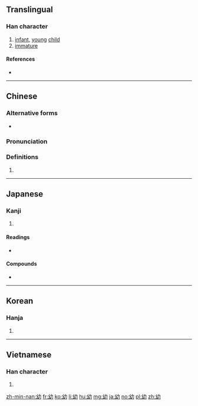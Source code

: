 ==Translingual==

===Han character===
{{Han char|rn=52|rad=幺|as=02|sn=5|four=24727|canj=VIKS|ids=⿰幺力}}

# [[infant]], [[young]] [[child]]
# [[immature]]

====References====
* {{Han ref|kx=0342.020|dkj=09193|dj=0650.090|hdz=21093.070|uh=5E7C|ud=24188|bh=A5AE|bd=42414}}

----

==Chinese==
{{zh-forms}}

===Alternative forms===
* {{zh-l|㓜}}

===Pronunciation===
{{zh-pron
|m=yòu
|c=jau3
|h=pfs=yu
|md=
|mn=iù
|w=
|mc=y
|oc=y
|cat=n
}}

===Definitions===
{{zh-hanzi}}

# {{rfdef|lang=zh}}

----

==Japanese==

===Kanji===
{{ja-kanji|grade=6|rs=幺02}}

# {{defn|lang=ja|sort=幺02}}

====Readings====
* {{ja-readings|on=[[よう]] (yō), [[ゆう]] (yū)|kun=[[おさない]] (osanai)}}

====Compounds====
* {{term|幼稚||[[childish]], [[infantile]]|tr=ようち, yōchi|sc=Jpan|lang=ja}}

----

==Korean==

===Hanja===
{{ko-hanja|hangeul=유|rv=yu|mr=yu}}

# {{defn|lang=ko|sort=幺02}}

----

==Vietnamese==

===Han character===
{{vi-hantu|[[ấu]], [[âu]]|rs=幺02}}

# {{defn|lang=vi|sort=幺02}}

[[zh-min-nan:幼]]
[[fr:幼]]
[[ko:幼]]
[[li:幼]]
[[hu:幼]]
[[mg:幼]]
[[ja:幼]]
[[no:幼]]
[[pl:幼]]
[[zh:幼]]